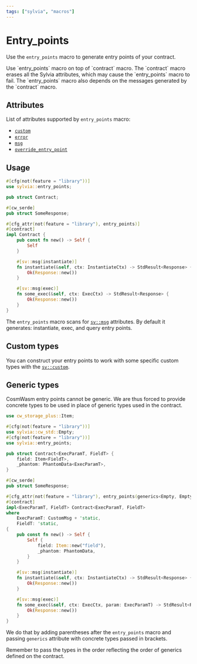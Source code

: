 ```yaml
---
tags: ["sylvia", "macros"]
---
```



# Entry_points

Use the `entry_points` macro to generate entry points of your contract.

<Callout>
    Use `entry_points` macro on top of `contract` macro. The `contract` macro erases all the Sylvia attributes, which may cause
    the `entry_points` macro to fail. The `entry_points` macro also depends on the messages generated by the `contract` macro.

</Callout>

## Attributes

List of attributes supported by `entry_points` macro:

- [`custom`](attributes/custom)
- [`error`](attributes/error)
- [`msg`](attributes/msg)
- [`override_entry_point`](attributes/override-entry-point)

## Usage

```rust template="sylvia-empty"
#[cfg(not(feature = "library"))]
use sylvia::entry_points;

pub struct Contract;

#[cw_serde]
pub struct SomeResponse;

#[cfg_attr(not(feature = "library"), entry_points)]
#[contract]
impl Contract {
    pub const fn new() -> Self {
        Self
    }

    #[sv::msg(instantiate)]
    fn instantiate(&self, ctx: InstantiateCtx) -> StdResult<Response> {
        Ok(Response::new())
    }

    #[sv::msg(exec)]
    fn some_exec(&self, ctx: ExecCtx) -> StdResult<Response> {
        Ok(Response::new())
    }
}
```

The `entry_points` macro scans for [`sv::msg`](attributes/msg) attributes. By default it generates:
instantiate, exec, and query entry points.

## Custom types

You can construct your entry points to work with some specific custom types with the
[`sv::custom`](attributes/custom).

## Generic types

CosmWasm entry points cannot be generic. We are thus forced to provide concrete types to be used in
place of generic types used in the contract.

```rust template="sylvia-empty"
use cw_storage_plus::Item;

#[cfg(not(feature = "library"))]
use sylvia::cw_std::Empty;
#[cfg(not(feature = "library"))]
use sylvia::entry_points;

pub struct Contract<ExecParamT, FieldT> {
    field: Item<FieldT>,
    _phantom: PhantomData<ExecParamT>,
}

#[cw_serde]
pub struct SomeResponse;

#[cfg_attr(not(feature = "library"), entry_points(generics<Empty, Empty>))]
#[contract]
impl<ExecParamT, FieldT> Contract<ExecParamT, FieldT>
where
    ExecParamT: CustomMsg + 'static,
    FieldT: 'static,
{
    pub const fn new() -> Self {
        Self {
            field: Item::new("field"),
            _phantom: PhantomData,
        }
    }

    #[sv::msg(instantiate)]
    fn instantiate(&self, ctx: InstantiateCtx) -> StdResult<Response> {
        Ok(Response::new())
    }

    #[sv::msg(exec)]
    fn some_exec(&self, ctx: ExecCtx, param: ExecParamT) -> StdResult<Response> {
        Ok(Response::new())
    }
}
```

We do that by adding parentheses after the `entry_points` macro and passing `generics` attribute
with concrete types passed in brackets.

<Callout>
  Remember to pass the types in the order reflecting the order of generics defined on the contract.
</Callout>
